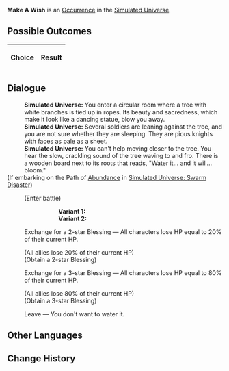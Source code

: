 {{Simulated Universe Event Infobox
|title         = Make A Wish
|image         = Random Event Trade.png
|type          =
|domains_su    = Occurrence
|domains_ext   = Occurrence
|domains_swarm = 
|domains_gng   = 
|requirements  =
|prev          = 
|next          = 
|indexRewards  =
|characters    = 
}}
'''Make A Wish''' is an [[Simulated Universe/Occurrence|Occurrence]] in the [[Simulated Universe]].

==Possible Outcomes==
{| class="article-table"
!Choice
!Result

|}

<!--
==Gameplay Notes==

-->
==Dialogue==
{{Dialogue Start}}
:'''Simulated Universe:''' You enter a circular room where a tree with white branches is tied up in ropes. Its beauty and sacredness, which make it look like a dancing statue, blow you away.
:'''Simulated Universe:''' Several soldiers are leaning against the tree, and you are not sure whether they are sleeping. They are pious knights with faces as pale as a sheet.
:'''Simulated Universe:''' You can't help moving closer to the tree. You hear the slow, crackling sound of the tree waving to and fro. There is a wooden board next to its roots that reads, "Water it... and it will... bloom."
;(If embarking on the Path of [[Simulated Universe/Paths#Abundance|Abundance]] in [[Simulated Universe: Swarm Disaster]])
:{{SU Special Dialogue|Abundance|Let the sleeping soldiers "wake up again."|Their blood will revive the giant tree... Enter battle. After achieving victory, obtain a 3-star Blessing.}}
:;(Enter battle)
:::'''Variant 1:''' {{Enemy List|Cloud Knights Patroller*3/}}
:::'''Variant 2:''' {{Enemy List|Silvermane Gunner*2/;Silvermane Soldier*2/}}
:{{DIcon|Star}} Exchange for a 2-star Blessing &mdash; All characters lose HP equal to 20% of their current HP.
:;(All allies lose 20% of their current HP)
:;(Obtain a 2-star Blessing)
:{{DIcon|Star}} Exchange for a 3-star Blessing &mdash; All characters lose HP equal to 80% of their current HP.
:;(All allies lose 80% of their current HP)
:;(Obtain a 3-star Blessing)
:{{DIcon|Star}} Leave &mdash; You don't want to water it.
{{Dialogue End}}

==Other Languages==
{{Other Languages
|en    = Make A Wish
|zhs   = 许个愿吧
|zht   = 許個願吧
|ja    = 願い事しようよ
|ko    = 소원을 빌어봐
|es    = Pide un deseo
|fr    = Faites un vœu
|ru    = Загадай желание
|th    = อธิษฐานขอพรสิ
|vi    = Ước Một Điều Ước Nhé
|de    = Wünsch dir was
|id    = Buat Permohonan
|pt    = Faça um Desejo
}}

==Change History==
{{Change History|1.0}}
